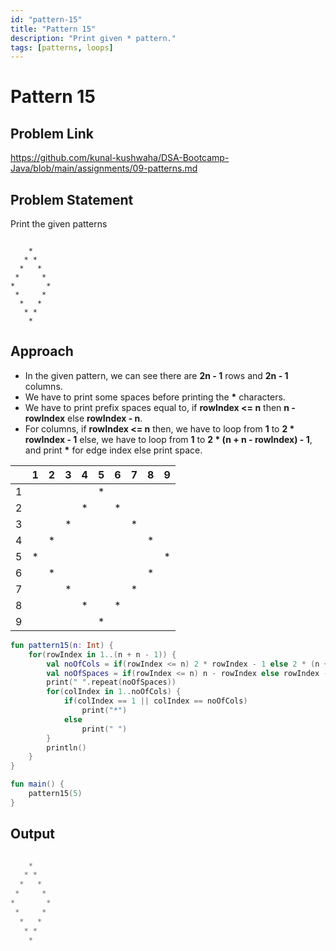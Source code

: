 ```yaml
---
id: "pattern-15"
title: "Pattern 15"
description: "Print given * pattern."
tags: [patterns, loops]
---
```




# Pattern 15

## Problem Link

https://github.com/kunal-kushwaha/DSA-Bootcamp-Java/blob/main/assignments/09-patterns.md

## Problem Statement

Print the given patterns

```text

    * 
   * * 
  *   * 
 *     * 
*       * 
 *     * 
  *   * 
   * * 
    *

```
## Approach

- In the given pattern, we can see there are **2n - 1** rows and **2n - 1** columns.
- We have to print some spaces before printing the **\*** characters.
- We have to print prefix spaces equal to, if **rowIndex <= n** then **n - rowIndex** else **rowIndex - n**.
- For columns, if **rowIndex <= n** then, we have to loop from **1** to **2 * rowIndex - 1** else, we have to loop from **1** to **2 * (n + n - rowIndex) - 1**, and print **\*** for edge index else print space.

<TableWrapper rows="2n - 1 = 9" cols="2n - 1 = 9">

|   	| 1 	| 2 	| 3 	| 4 	| 5 	| 6 	| 7 	| 8 	| 9 	|
|:-:	|:-:	|:-:	|:-:	|:-:	|:-:	|:-:	|:-:	|:-:	|:-:	|
| 1 	|   	|   	|   	|   	| * 	|   	|   	|   	|   	|
| 2 	|   	|   	|   	| * 	|   	| * 	|   	|   	|   	|
| 3 	|   	|   	| * 	|   	|   	|   	| * 	|   	|   	|
| 4 	|   	| * 	|   	|   	|   	|   	|   	| * 	|   	|
| 5 	| * 	|   	|   	|   	|   	|   	|   	|   	| * 	|
| 6 	|   	| * 	|   	|   	|   	|   	|   	| * 	|   	|
| 7 	|   	|   	| * 	|   	|   	|   	| * 	|   	|   	|
| 8 	|   	|   	|   	| * 	|   	| * 	|   	|   	|   	|
| 9 	|   	|   	|   	|   	| * 	|   	|   	|   	|   	|

</TableWrapper>

<Tabs>
<TabItem value="kotlin" label="Kotlin">
<SolutionAuthor name="@msvhora"/>

```kt
fun pattern15(n: Int) {
    for(rowIndex in 1..(n + n - 1)) {
		val noOfCols = if(rowIndex <= n) 2 * rowIndex - 1 else 2 * (n + n - rowIndex) - 1
        val noOfSpaces = if(rowIndex <= n) n - rowIndex else rowIndex - n
        print(" ".repeat(noOfSpaces))
        for(colIndex in 1..noOfCols) {
            if(colIndex == 1 || colIndex == noOfCols)
                print("*")
            else
                print(" ")
        }
        println()
    }
}

fun main() {	
    pattern15(5)
}
```
</TabItem>
</Tabs>

## Output

```kt

    * 
   * * 
  *   * 
 *     * 
*       * 
 *     * 
  *   * 
   * * 
    *

```